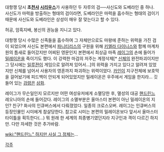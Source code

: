 대항쟁 당시 '''초[[천사]] [[시리우스]]'''가 사용하던 두 자루의 검──사신도와 도베라인 중 하나. 사신도가 마력을 방출하는 형태의 검이라면, 도베라인은 마력을 흡수하는 형태의 검이기 때문에 사신도와 도베라인은 상성이 매우 잘 맞는다고 할 수 있다.

허공, 암흑지배, 봉신의 권능을 지니고 있다.

대항쟁 당시 수많은 신족들을 흡수하여 그 자체만으로도 마왕에 준하는 위력을 가진 검이 되었으며 사신도 본편에서 [[파니티리스]]의 구원을 위해 [[키엘라 다이니스]]와 함께 마계차원의 틈새로 들어갔지만 어찌된 영문인지 본편에서 최상급 마족 [[레이그]]의 손에 들어가 [[밀레이온]]을 죽이기도 했다. 이 강력한 마검의 저주는 계정삭제[* [[신체]]의 완전파괴이지만 그 당시에는 [[일루젼]]이 게임으로 알려져 있어서…]의 위력을 가지고 있다고 알려져 있었지만 신체를 넘어서 사용자의 영혼까지 파괴하는 위력이었다. [[카인]]이 지구전체에 보호막을 걸어놨기에 피드백이 안되게 되어있었지만 밀레이온은 우주에서 게임을 한지라… 깃들어 있는 [[검령]]은 [[삼화]].

레이그가 무슨일인지 모르지만 어떤 여성유저에게 소멸당한 후, 멸성의 대공 [[핸드린느]] 레오니아의 손에 들어갔다. 레이그의 소멸부분은 올마스터 본편이 아닌 밀레이온의 지인? 친구? 화사의 인큐버스에서 다뤄졌었다. 일종의 크로스오버. 레이그는 인큐버스의 등장인물인 시미에게 참살당한다. 참고로 시미는 본편의 밀레이온보다 앞서서 올마스터 타이틀을 획득한다(…) 뭐 원래 한 세계의 최종병기였던지라 지구인과 격이 다르긴 하지만. 다만 자세한 것은 추가바람.


[[wiki:"핸드린느" 하지만 사실 그 정체는]]…

[[각주]]
